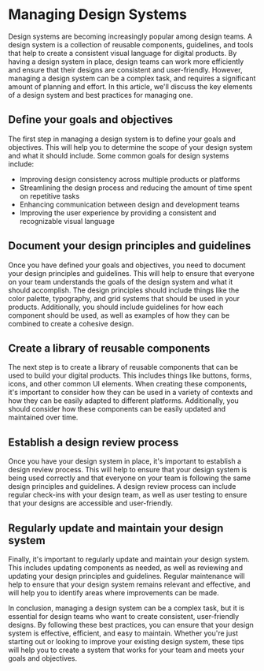 # Managing Design Systems

Design systems are becoming increasingly popular among design teams. A design system is a collection of reusable components, guidelines, and tools that help to create a consistent visual language for digital products. By having a design system in place, design teams can work more efficiently and ensure that their designs are consistent and user-friendly. However, managing a design system can be a complex task, and requires a significant amount of planning and effort. In this article, we'll discuss the key elements of a design system and best practices for managing one.

##  Define your goals and objectives

The first step in managing a design system is to define your goals and objectives. This will help you to determine the scope of your design system and what it should include. Some common goals for design systems include:

- Improving design consistency across multiple products or platforms
- Streamlining the design process and reducing the amount of time spent on repetitive tasks
- Enhancing communication between design and development teams
- Improving the user experience by providing a consistent and recognizable visual language

##  Document your design principles and guidelines

Once you have defined your goals and objectives, you need to document your design principles and guidelines. This will help to ensure that everyone on your team understands the goals of the design system and what it should accomplish. The design principles should include things like the color palette, typography, and grid systems that should be used in your products. Additionally, you should include guidelines for how each component should be used, as well as examples of how they can be combined to create a cohesive design.

##  Create a library of reusable components

The next step is to create a library of reusable components that can be used to build your digital products. This includes things like buttons, forms, icons, and other common UI elements. When creating these components, it's important to consider how they can be used in a variety of contexts and how they can be easily adapted to different platforms. Additionally, you should consider how these components can be easily updated and maintained over time.

##  Establish a design review process

Once you have your design system in place, it's important to establish a design review process. This will help to ensure that your design system is being used correctly and that everyone on your team is following the same design principles and guidelines. A design review process can include regular check-ins with your design team, as well as user testing to ensure that your designs are accessible and user-friendly.

##  Regularly update and maintain your design system

Finally, it's important to regularly update and maintain your design system. This includes updating components as needed, as well as reviewing and updating your design principles and guidelines. Regular maintenance will help to ensure that your design system remains relevant and effective, and will help you to identify areas where improvements can be made.

In conclusion, managing a design system can be a complex task, but it is essential for design teams who want to create consistent, user-friendly designs. By following these best practices, you can ensure that your design system is effective, efficient, and easy to maintain. Whether you're just starting out or looking to improve your existing design system, these tips will help you to create a system that works for your team and meets your goals and objectives.



